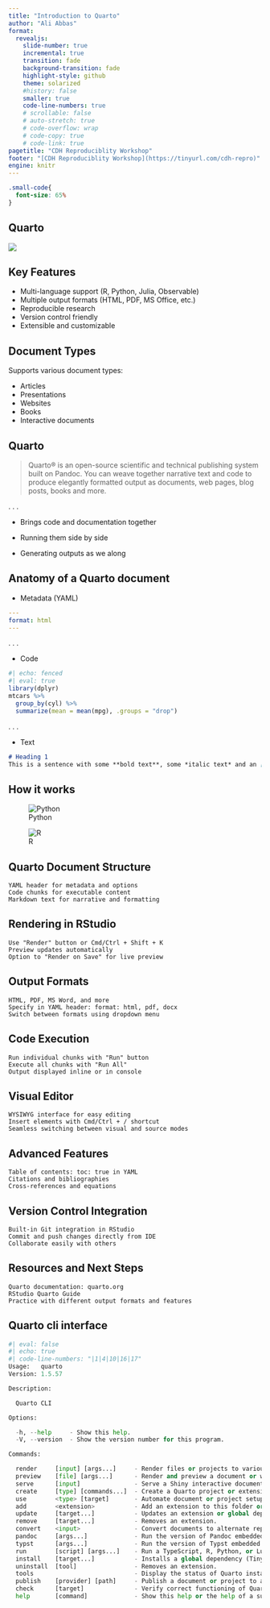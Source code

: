```yaml
---
title: "Introduction to Quarto"
author: "Ali Abbas"
format: 
  revealjs:
    slide-number: true
    incremental: true
    transition: fade
    background-transition: fade
    highlight-style: github
    theme: solarized
    #history: false
    smaller: true
    code-line-numbers: true
    # scrollable: false
    # auto-stretch: true
    # code-overflow: wrap
    # code-copy: true
    # code-link: true
pagetitle: "CDH Reproduciblity Workshop"
footer: "[CDH Reproduciblity Workshop](https://tinyurl.com/cdh-repro)"
engine: knitr
---
```


```css
.small-code{
  font-size: 65%  
}
```


## Quarto

[![](images/clipboard-3856080902.png)](https://quarto.org/)

## Key Features

-   Multi-language support (R, Python, Julia, Observable)
-   Multiple output formats (HTML, PDF, MS Office, etc.)
-   Reproducible research
-   Version control friendly
-   Extensible and customizable

## Document Types

Supports various document types:

-   Articles
-   Presentations
-   Websites
-   Books
-   Interactive documents

## Quarto

> Quarto® is an open-source scientific and technical publishing system built on Pandoc. You can weave together narrative text and code to produce elegantly formatted output as documents, web pages, blog posts, books and more.

. . .

-   Brings code and documentation together

-   Running them side by side

-   Generating outputs as we along

## Anatomy of a Quarto document

-   Metadata (YAML)

``` yaml
---
format: html
---
```

. . .

-   Code

```r
#| echo: fenced
#| eval: true
library(dplyr)
mtcars %>% 
  group_by(cyl) %>%
  summarize(mean = mean(mpg), .groups = "drop")
```

. . .

-   Text

``` markdown
# Heading 1
This is a sentence with some **bold text**, some *italic text* and an [image](image.png).
```

## How it works

![Python](https://quarto.org/docs/get-started/hello/images/qmd-how-it-works.png)

![R](https://quarto.org/docs/get-started/hello/images/rstudio-qmd-how-it-works.png)

## Quarto Document Structure

```         
YAML header for metadata and options
Code chunks for executable content
Markdown text for narrative and formatting
```

## Rendering in RStudio

```         
Use "Render" button or Cmd/Ctrl + Shift + K
Preview updates automatically
Option to "Render on Save" for live preview
```

## Output Formats

```         
HTML, PDF, MS Word, and more
Specify in YAML header: format: html, pdf, docx
Switch between formats using dropdown menu
```

## Code Execution

```         
Run individual chunks with "Run" button
Execute all chunks with "Run All"
Output displayed inline or in console
```

## Visual Editor

```         
WYSIWYG interface for easy editing
Insert elements with Cmd/Ctrl + / shortcut
Seamless switching between visual and source modes
```

## Advanced Features

```         
Table of contents: toc: true in YAML
Citations and bibliographies
Cross-references and equations
```

## Version Control Integration

```         
Built-in Git integration in RStudio
Commit and push changes directly from IDE
Collaborate easily with others
```

## Resources and Next Steps

```         
Quarto documentation: quarto.org
RStudio Quarto Guide
Practice with different output formats and features
```

## Quarto cli interface

```py
#| eval: false
#| echo: true
#| code-line-numbers: "|1|4|10|16|17"
Usage:   quarto
Version: 1.5.57

Description:

  Quarto CLI

Options:

  -h, --help     - Show this help.
  -V, --version  - Show the version number for this program.

Commands:

  render     [input] [args...]     - Render files or projects to various document types.
  preview    [file] [args...]      - Render and preview a document or website project.
  serve      [input]               - Serve a Shiny interactive document.
  create     [type] [commands...]  - Create a Quarto project or extension
  use        <type> [target]       - Automate document or project setup tasks.
  add        <extension>           - Add an extension to this folder or project
  update     [target...]           - Updates an extension or global dependency.
  remove     [target...]           - Removes an extension.
  convert    <input>               - Convert documents to alternate representations.
  pandoc     [args...]             - Run the version of Pandoc embedded within Quarto.
  typst      [args...]             - Run the version of Typst embedded within Quarto.
  run        [script] [args...]    - Run a TypeScript, R, Python, or Lua script.
  install    [target...]           - Installs a global dependency (TinyTex or Chromium).
  uninstall  [tool]                - Removes an extension.
  tools                            - Display the status of Quarto installed dependencies
  publish    [provider] [path]     - Publish a document or project to a provider.
  check      [target]              - Verify correct functioning of Quarto installation.
  help       [command]             - Show this help or the help of a sub-command.
```
